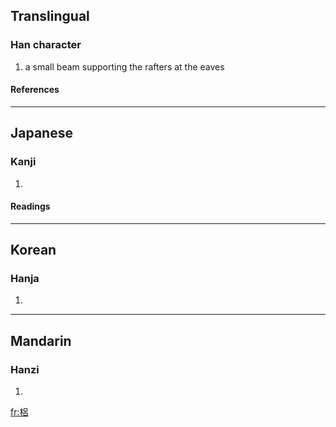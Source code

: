 ==Translingual==
===Han character===
{{Han char|rn=75|rad=木|as=07|sn=11|four=4696<sub>0</sub>|canj=木口竹口 (DRHR), 木口口 (DRR)}}
# a small beam supporting the rafters at the eaves
====References====
{{Han ref|kx=0530.010|dkj=14862|dj=0918.020|hdz=21199.020|uh=68A0|ud=26784|bh=D5CD|bd=54733}}

----
==Japanese==
===Kanji===
{{ja-kanji|grade=|rs=木07}}
# {{defn|Japanese}} 
====Readings====
{{ja-readings|on=[[りょ]] (ryo)|kun=[[ひさし]] (hisashi)}}

----
==Korean==
===Hanja===
{{ko-hanja|hangeul=려>여|eumhun=|rv=ryeo>yeo|mr=ryŏ>yŏ|y=ley>ey}}
# {{defn|Korean}}

----
==Mandarin==
===Hanzi===
{{cmn-hanzi|pin=[[lǚ]] (lü3)|wg=lü<sup>3</sup>}}
# {{defn|Mandarin}}

[[fr:梠]]